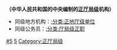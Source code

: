 '''（中华人民共和国的中央编制的[[:分类:正厅局级|正厅局级]]机构）'''
*同级地方机构：[[:分类:正地厅级单位|:分类:正地厅级单位]]
*同级公务员：[[:分类:厅局级正职|:分类:厅局级正职]]

[[Category:中华人民共和国中央单位|#5]]
[[Category:单位行政级别|5]]
[[Category:正厅局级|Category:正厅局级]]